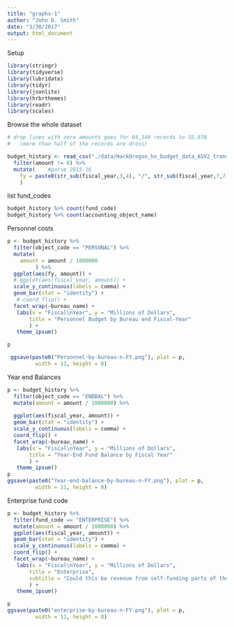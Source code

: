 ```yaml
---
title: "graphs-1"
author: "John D. Smith"
date: "3/30/2017"
output: html_document
---
```

Setup
```r

library(stringr)
library(tidyverse)
library(lubridate)
library(tidyr)
library(jsonlite)
library(hrbrthemes)
library(readr)
library(scales)
```
Browse the whole dataset

```r
# drop lines with zero amounts goes for 84,340 records to 35,978  
#   (more than half of the records are dross)

budget_history <- read_csv("./data/HackOregon_hx_budget_data_ASV2_transformed.csv") %>% 
  filter(amount != 0) %>% 
  mutate(    #parse 2015-16
    fy = paste0(str_sub(fiscal_year,3,4), "/", str_sub(fiscal_year,7,7))
    )
```
list fund_codes
```r
budget_history %>% count(fund_code)
budget_history %>% count(accounting_object_name)

```

Personnel costs
```r
p <- budget_history %>% 
  filter(object_code == "PERSONAL") %>% 
  mutate(
    amount = amount / 1000000
         ) %>% 
  ggplot(aes(fy, amount)) +
  # ggplot(aes(fiscal_year, amount)) +
  scale_y_continuous(labels = comma) +
  geom_bar(stat = "identity") +
   # coord_flip() +
  facet_wrap(~bureau_name) +
   labs(x = "Fiscal\nYear", y = "Millions of Dollars",
       title = "Personnel Budget by Bureau and Fiscal-Year"
       ) +
   theme_ipsum()

p

 ggsave(paste0("Personnel-by-bureau-n-FY.png"), plot = p,
         width = 11, height = 8)
```
Year end Balances
```r
p <- budget_history %>% 
  filter(object_code == "ENDBAL") %>% 
  mutate(amount = amount / 1000000) %>% 
  
  ggplot(aes(fiscal_year, amount)) +
  geom_bar(stat = "identity") +
  scale_y_continuous(labels = comma) +
  coord_flip() +
  facet_wrap(~bureau_name) +
   labs(x = "Fiscal\nYear", y = "Millions of Dollars",
       title = "Year-End Fund Balance by Fiscal Year"
       ) +
   theme_ipsum()
p
ggsave(paste0("Year-end-balance-by-bureau-n-FY.png"), plot = p,
         width = 11, height = 8)
```

Enterprise fund code
```r
p <- budget_history %>% 
  filter(fund_code == "ENTERPRISE") %>% 
  mutate(amount = amount / 1000000) %>% 
  ggplot(aes(fiscal_year, amount)) +
  geom_bar(stat = "identity") +
  scale_y_continuous(labels = comma) +
  coord_flip() +
  facet_wrap(~bureau_name) +
   labs(x = "Fiscal\nYear", y = "Millions of Dollars",
       title = "Enterprise",
       subtitle = "Could this be revenue from self-funding parts of the City's budget?"
       ) +
   theme_ipsum()

p
ggsave(paste0("enterprise-by-bureau-n-FY.png"), plot = p,
         width = 11, height = 8)

```


